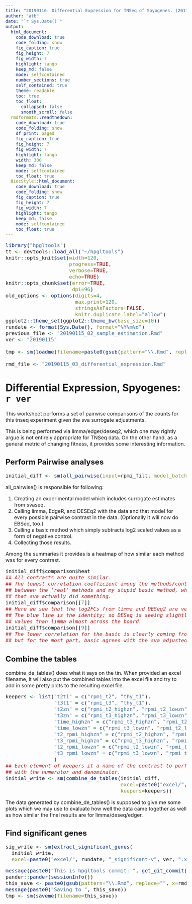 ```yaml
---
title: "20190116: Differential Expression for TNSeq of Spyogenes. (2017)"
author: "atb"
date: "`r Sys.Date()`"
output:
  html_document:
    code_download: true
    code_folding: show
    fig_caption: true
    fig_height: 7
    fig_width: 7
    highlight: tango
    keep_md: false
    mode: selfcontained
    number_sections: true
    self_contained: true
    theme: readable
    toc: true
    toc_float:
      collapsed: false
      smooth_scroll: false
  rmdformats::readthedown:
    code_download: true
    code_folding: show
    df_print: paged
    fig_caption: true
    fig_height: 7
    fig_width: 7
    highlight: tango
    width: 300
    keep_md: false
    mode: selfcontained
    toc_float: true
  BiocStyle::html_document:
    code_download: true
    code_folding: show
    fig_caption: true
    fig_height: 7
    fig_width: 7
    highlight: tango
    keep_md: false
    mode: selfcontained
    toc_float: true
---
```


<style type="text/css">
body, td {
  font-size: 16px;
}
code.r{
  font-size: 16px;
}
pre {
 font-size: 16px
}
</style>

```r
library("hpgltools")
tt <- devtools::load_all("~/hpgltools")
knitr::opts_knit$set(width=120,
                     progress=TRUE,
                     verbose=TRUE,
                     echo=TRUE)
knitr::opts_chunk$set(error=TRUE,
                      dpi=96)
old_options <- options(digits=4,
                       max.print=120,
                       stringsAsFactors=FALSE,
                       knitr.duplicate.label="allow")
ggplot2::theme_set(ggplot2::theme_bw(base_size=10))
rundate <- format(Sys.Date(), format="%Y%m%d")
previous_file <- "20190115_02_sample_estimation.Rmd"
ver <- "20190115"

tmp <- sm(loadme(filename=paste0(gsub(pattern="\\.Rmd", replace="", x=previous_file), "-v", ver, ".rda.xz")))

rmd_file <- "20190115_03_differential_expression.Rmd"
```

# Differential Expression, Spyogenes: `r ver`

This worksheet performs a set of pairwise comparisons of the counts for this tnseq experiment
given the sva surrogate adjustments.

This is being performed via limma/edger/deseq2, which one may rightly argue is not
entirely appropriate for TNSeq data.  On the other hand, as a general metric of
changing fitness, it provides some interesting information.

## Perform Pairwise analyses

```r
initial_diff <- sm(all_pairwise(input=rpmi_filt, model_batch="svaseq"))
```

all_pairwise() is responsible for following:

1.  Creating an experimental model which includes surrogate estimates from svaseq.
2.  Calling limma, EdgeR, and DESEq2 with the data and that model for every
    possible pairwise contrast in the data. (Optionally it will now do EBSeq, too.)
3.  Calling a basic method which simply subtracts log2 scaled values as a form
    of negative control.
4.  Collecting those results.

Among the summaries it provides is a heatmap of how similar each method was for
every contrast.

```r
initial_diff$comparison$heat
## All contrasts are quite similar.
## The lowest correlation coefficient among the methods/contrasts is ~ 0.6 and is
## between the 'real' methods and my stupid basic method, which mostly tells me
## that sva actually did something.
initial_diff$comparison[[7]]
## Here we see that the log2FCs from limma and DESeq2 are very similar.
## The blue line is the identity; so DESeq is seeing slightly higher
## values than limma almost across the board.
initial_diff$comparison[[9]]
## The lower correlation for the basic is clearly coming from that blob near 0 logFC,
## but for the most part, basic agrees with the sva adjusted limma.
```

## Combine the tables

combine_de_tables() does what it says on the tin.  When provided an excel
filename, it will also put the combined tables into the excel file and try to
add in some pretty plots to the resulting excel file.

```r
keepers <- list("t2t1" = c("rpmi_t2", "thy_t1"),
                "t3t1" = c("rpmi_t3", "thy_t1"),
                "t2zn" = c("rpmi_t2_highzn", "rpmi_t2_lowzn"),
                "t3zn" = c("rpmi_t3_highzn", "rpmi_t3_lowzn"),
                "time_highzn" = c("rpmi_t3_highzn", "rpmi_t2_highzn"),
                "time_lowzn" = c("rpmi_t3_lowzn", "rpmi_t2_lowzn"),
                "t2_rpmi_highzn" = c("rpmi_t2_highzn", "rpmi_t2"),
                "t3_rpmi_highzn" = c("rpmi_t3_highzn", "rpmi_t3"),
                "t2_rpmi_lowzn" = c("rpmi_t2_lowzn", "rpmi_t2"),
                "t3_rpmi_lowzn" = c("rpmi_t3_lowzn", "rpmi_t3")
                )
## Each element of keepers it a name of the contrast to perform followed by a 2 element list
## with the numerator and denominator.
initial_write <- sm(combine_de_tables(initial_diff,
                                      excel=paste0("excel/", rundate, "_initial_diff-v", ver, ".xlsx"),
                                      keepers=keepers))
```

The data generated by combine_de_tables() is supposed to give me some plots
which we may use to evaluate how well the data came together as well as how
similar the final results are for limma/deseq/edger.

## Find significant genes

```r
sig_write <- sm(extract_significant_genes(
  initial_write,
  excel=paste0("excel/", rundate, "_significant-v", ver, ".xlsx")))
```

```r
message(paste0("This is hpgltools commit: ", get_git_commit()))
pander::pander(sessionInfo())
this_save <- paste0(gsub(pattern="\\.Rmd", replace="", x=rmd_file), "-v", ver, ".rda.xz")
message(paste0("Saving to ", this_save))
tmp <- sm(saveme(filename=this_save))
```
